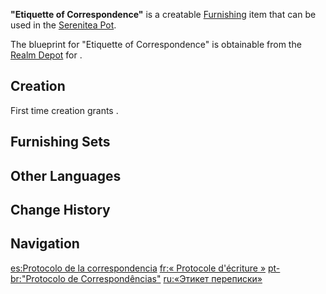 {{Furnishing Infobox
|title          = "Etiquette of Correspon&shy;dence"
|id             = 363304
|image          = Item "Etiquette of Correspondence".png
|category       = Ornaments
|subcategory    = Utensil
|quality        = 3
|adeptal_energy = 60
|load           = 85
|reduced_load   = 64
|description    = Maintaining correspondence via letters is a key part of social interaction. As such, it is a matter surrounded by a significant degree of ritual, and certainly not something one may approach with anything less than good-quality quills and ink.
|blueprint      = Realm Depot
}}
'''"Etiquette of Correspondence"''' is a creatable [[Furnishing]] item that can be used in the [[Serenitea Pot]].

The blueprint for "Etiquette of Correspondence" is obtainable from the [[Realm Depot]] for {{Item|Realm Currency|24|x=160}}.

==Creation==
First time creation grants {{Item|Trust|24|x=60}}.
{{Recipe
|type = Creation
|time = 14h
|Pine Wood = 4
|sort = Pine Wood
}}

==Furnishing Sets==
{{Craft Usage}}

==Other Languages==
{{Other Languages
|en      = "Etiquette of Correspondence"
|zhs     = 「书信的礼节」
|zhs_rm  = "Shūxìn de Lǐjié"
|zht     = 「書信的禮節」
|zht_rm  = "Shūxìn de Lǐjié"
|zh_tl   = "Etiquette of Correspondence"
|ja      = 「手紙の礼儀」
|ja_rm   = "Tegami no Reigi"
|ja_tl   = "Etiquette of Letters"
|ko      = 「서신의 예절」
|ko_rm   = "Seosin-ui Yejeol"
|ko_tl   = "Letter's Etiquette"
|es      = Protocolo de la correspondencia
|es_tl   = Protocol of Correspondence
|fr      = «&nbsp;Protocole d'écriture&nbsp;»
|fr_tl   = "Writing Protocol"
|ru      = «Этикет переписки»
|ru_tl   = "Etiquette of Correspondence"
|th      = "มารยาททางจดหมาย"
|th_rm   = "Marayat thang Chotmai"
|th_tl   = "Etiquette of Letters"
|vi      = Lễ Tiết Thư Từ
|vi_tl   = 
|de      = „Etikette der Korrespondenz“
|de_tl   = "Etiquette of Correspondence"
|id      = "Etiket Sebuah Surat"
|id_tl   = "A Letter Etiquette"
|pt      = "Protocolo de Correspondências"
|pt_tl   = "Protocol of Correspondence"
|tr      = Yazışma Adabı
|tr_tl   = Etiquette of Correspondence
|it      = Set Galateo della corrispondenza
|it_tl   = Correspondence Etiquette Set
}}

==Change History==
{{Change History|1.5}}

==Navigation==
{{Furnishing Navbox|interior}}

[[es:Protocolo de la correspondencia]]
[[fr:« Protocole d'écriture »]]
[[pt-br:"Protocolo de Correspondências"]]
[[ru:«Этикет переписки»]]